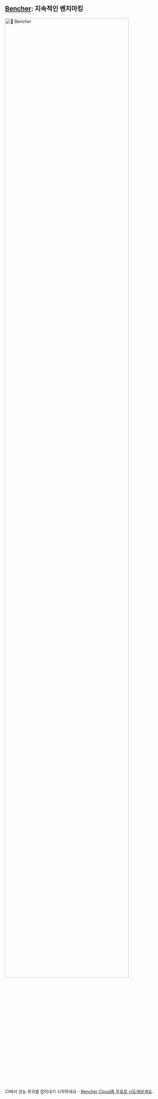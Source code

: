 
## [Bencher](/pricing): 지속적인 벤치마킹
<div class="content has-text-centered">
    <a href="/pricing">
        <img id={BENCHER_WORDMARK_INLINE_ID} src={BENCHER_WORDMARK} width="90%" alt="🐰 Bencher" />
    </a>
</div>

<BencherIntro />

CI에서 성능 회귀를 잡아내기 시작하세요 - [Bencher Cloud를 무료로 시도해보세요](/pricing).